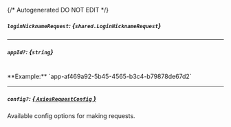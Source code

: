{/* Autogenerated DO NOT EDIT  */}

##### `loginNicknameRequest`: *{`shared.LoginNicknameRequest`}*
<Collapsible>
    <LoginNicknameRequest/>
</Collapsible>

---
##### `appId?`: *{`string`}*
<br/>
**Example:** `app-af469a92-5b45-4565-b3c4-b79878de67d2`

---
##### `config?`: [*{ `AxiosRequestConfig` }*](https://axios-http.com/docs/req_config)
Available config options for making requests.



